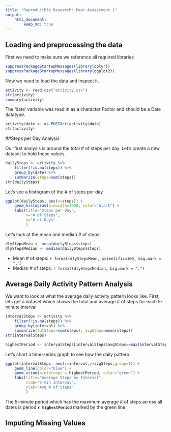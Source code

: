 ```yaml
---
title: "Reproducible Research: Peer Assessment 1"
output:
    html_document:
        keep_md: true
---
```


## Loading and preprocessing the data

First we need to make sure we reference all required libraries
```r
suppressPackageStartupMessages(library(dplyr))
suppressPackageStartupMessages(library(ggplot2))
```

Now we need to load the data and inspect it.
```r
activity <- read.csv("activity.csv")
str(activity)
summary(activity)
```

The 'date' variable was read in as a character Factor and should be a Date datatype.
```r
activity$date <- as.POSIXct(activity$date)
str(activity)
```


##Steps per Day Analysis

Our first analysis is around the total # of steps per day. Let's create a new dataset to hold these values.
```r
dailySteps <- activity %>%
    filter(!is.na(steps)) %>%
    group_by(date) %>%
    summarize(steps=sum(steps))
str(dailySteps)
```

Let's see a histogram of the # of steps per day
```r
ggplot(dailySteps, aes(x=steps)) +
    geom_histogram(binwidth=1000, color="black") +
    labs(title="Steps per Day", 
         x="# of Steps", 
         y="# of Days"
         )
```

Let's look at the mean and median # of steps:
```r
dlyStepsMean <- mean(dailySteps$steps)
dlyStepsMedian <- median(dailySteps$steps)
```
* Mean # of steps: `r format(dlyStepsMean, scientific=100, big.mark = ",")`
* Median # of steps: `r format(dlyStepsMedian, big.mark = ",")`

## Average Daily Activity Pattern Analysis

We want to look at what the average daily activity pattern looks like.  First, lets get a dataset which shows the total and average # of steps for each 5-minute interval
```r
intervalSteps <- activity %>%
    filter(!is.na(steps)) %>%
    group_by(interval) %>%
    summarize(totSteps=sum(steps), avgSteps=mean(steps))
str(intervalSteps)
```

```r
highestPeriod <- intervalSteps[intervalSteps$avgSteps==max(intervalSteps$avgSteps),]$interval
```


Let's chart a time-series graph to see how the daily pattern.
```r
ggplot(intervalSteps, aes(x=interval,y=avgSteps,group=1)) +
    geom_line(color="blue") +
    geom_vline(xintercept = highestPeriod, color="green") +
    labs(title="Average Steps by Interval",
         xlab="5-min Interval",
         ylab="Avg # of Steps"
         )
```

The 5-minute period which has the maximum average # of steps across all dates is period **`r highestPeriod`** marked by the green line.


## Imputing Missing Values
